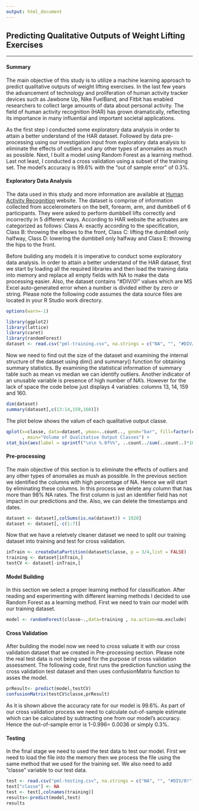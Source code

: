 ```yaml
---
output: html_document
---
```


## Predicting Qualitative Outputs of Weight Lifting Exercises

***

#### Summary

The main objective of this study is to utilize a machine learning approach to predict qualitative outputs of weight lifting exercises. In the last few years the advancement of technology and proliferation of human activity  tracker devices such as Jawbone Up, Nike FuelBand, and Fitbit has enabled researchers to collect large amounts of data about personal activity. The field of human activity recognition (HAR) has grown dramatically, reflecting its importance in many influential and important societal applications.

As the first step I conducted some exploratory data analysis in order to attain a better understand of the HAR dataset. Followed by data pre-processing using our investigation input from exploratory data analysis to eliminate the effects of outliers and any other types of anomalies as much as possible. Next, I built a model using Random Forest as a learning method. Last not least, I conducted a cross validation using a subset of the training set. The model's accuracy is 99.6% with the "out of sample error" of 0.3%.

#### Exploratory Data Analysis

The data used in this study and more information are available at [Human Activity Recognition](http://groupware.les.inf.puc-rio.br/har#dataset) website. The dataset is comprise of information collected from accelerometers on the belt, forearm, arm, and dumbbell of 6 participants. They were asked to perform dumbbell lifts correctly and incorrectly in 5 different ways. According to HAR website the activates are categorized as follows: Class A: exactly according to the specification, Class B: throwing the elbows to the front, Class C: lifting the dumbbell only halfway, Class D: lowering the dumbbell only halfway and Class E: throwing the hips to the front.    

Before building any models it is imperative to conduct some exploratory data analysis. In order to attain a better understand of the HAR dataset, first we start by loading all the required libraries and then load the training data into memory and replace all empty fields with NA to make the data processing easier. Also, the dataset contains "#DIV/0!"  values which are MS Excel auto-generated error when a number is divided either by zero or string. Please note the following code assumes the data source files are located in your R Studio work directory.

```r
options(warn=-1)
```

```r
library(ggplot2)
library(lattice)
library(caret)
library(randomForest)
dataset <- read.csv("pml-training.csv", na.strings = c("NA", "", "#DIV/0!"))
```
Now we need to find out the size of the dataset and  examining the internal structure of the dataset using dim() and summary() function for obtaining summary statistics. By examining the statistical information of summary table such as mean vs median we can identify outliers. Another indicator of an unusable variable is presence of high number of NA's. However for the lack of space the code below just displays 4 variables: columns 13, 14, 159 and 160.

```r
dim(dataset)
summary(dataset[,c(13:14,159,160)])
```
The plot below shows the valum of each qualitative output classe.

```r
qplot(x=classe, data=dataset, ymax=..count.., geom="bar", fill=factor(classe)
      , main="Volume of Qualitative Output Classes") +
stat_bin(aes(label = sprintf("\n\n %.0f%%", ..count../sum(..count..)*100)),geom="text")
```

#### Pre-processing

The main objective of this section is to eliminate the effects of outliers and any other types of anomalies as mush as possible.  In the previous section we identified the columns with high percentage of NA. Hence we will start by eliminating these columns. In this process we delete any column that has more than 98% NA rates. The first column is just an identifier field has not impact in our predictions and the. Also, we can delete the timestamps and dates.

```r
dataset <- dataset[,colSums(is.na(dataset)) < 1920]
dataset <- dataset[,-c(1:7)]
```
Now that we have a reletvely cleaner dataset we need to split our training dataset into training and test for cross validation.

```r
inTrain <- createDataPartition(dataset$classe, p = 3/4,list = FALSE)
training <- dataset[inTrain,]
testCV <- dataset[-inTrain,]
```

#### Model Building

In this section we select a proper learning method for classification. After reading and experimenting with different learning methods I decided to use Random Forest as a learning method. First we need to train our model with our training dataset.

```r
model <- randomForest(classe~.,data=training , na.action=na.exclude)
```

#### Cross Validation

After building the model now we need to cross valuate it with our cross validation dataset that we created in Pre-processing section. Please note the real test data is not being used for the purpose of  cross validation assessment. The following code, first runs the prediction function using the cross validation test dataset and then uses confusionMatrix function to asses the model.

```r
prResult<- predict(model,testCV)
confusionMatrix(testCV$classe,prResult)
```
As it is shown above the accuracy rate for our model is 99.6%. As part of our cross validation process we need to calculate out-of-sample estimate which can be calculated by subtracting one from our model's accuracy. Hence the out-of-sample error is 1-0.996= 0.0036 or simply 0.3%.

#### Testing

In the final stage we need to used the test data to test our model. First we need to load the file into the memory then we process the file using the same method that we used for the training set. We also need to add "classe" variable to our test data.


```r
test <- read.csv("pml-testing.csv", na.strings = c("NA", "", "#DIV/0!"))
test["classe"] <- NA
test <- test[,colnames(training)]
results<-predict(model,test)
results
```

